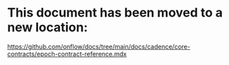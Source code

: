 # This document has been moved to a new location:

https://github.com/onflow/docs/tree/main/docs/cadence/core-contracts/epoch-contract-reference.mdx
